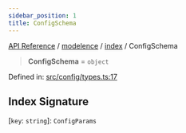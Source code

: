 ```yaml
---
sidebar_position: 1
title: ConfigSchema
---
```


[API Reference](/api-reference/modelence/index/type-aliases/../../../index) / [modelence](/api-reference/modelence/index/type-aliases/../../index) / [index](/api-reference/modelence/index/type-aliases/../index) / ConfigSchema

> **ConfigSchema** = `object`

Defined in: [src/config/types.ts:17](https://github.com/modelence/modelence/blob/a1cb59344fac2bf473f8529d63492778a3f0ca41/packages/modelence/src/config/types.ts#L17)

## Index Signature

\[`key`: `string`\]: `ConfigParams`
